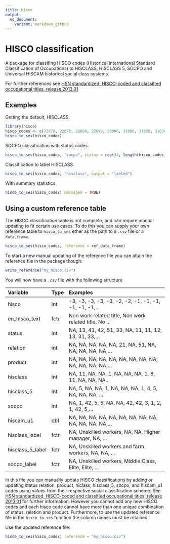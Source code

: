 ```yaml
---
title: Hisco
output:
  md_document: 
    variant: markdown_github
---
```


HISCO classification
==================

<!-- This README.md file is built by the R markdown file README.md please edit that file for updates -->

A package for classifing HISCO codes (Historical International Standard Classification of Occupations) to HISCLASS, HISCLASS 5, SOCPO and Universal HISCAM historical social class systems.

For further references see [HSN standardized, HISCO-coded and classified occupational titles, release 2013.01](http://www.iisg.nl/hsn/data/occupations.html)

## Examples

Getting the default, HISCLASS.

```r
library(hisco)
hisco_codes <- c(22670, 22675, 22680, 22690, 30000, 31000, 31020, 31030, 31040)
hisco_to_ses(hisco_codes)
```

SOCPO classification with status codes.

```r
hisco_to_ses(hisco_codes, "socpo", status = rep(33, length(hisco_codes)))
```

Classification to label HISCLASS.

```r
hisco_to_ses(hisco_codes, "hisclass", output = "labled")
```

With summary statistics.

```r
hisco_to_ses(hisco_codes, messages = TRUE)
```



## Using a custom reference table

The HISCO classification table is not complete, and can require manual updating to fit certain use cases. To do this you can supply your own reference table to `hisco_to_ses` ether as the path to a `.csv` file or a `data.frame`.

```r
hisco_to_ses(hisco_codes, reference = ref_data_frame)
```


To start a new manual updating of the reference file you can attain the reference file in the package though:

```r
write_reference("my_hisco.csv")
```

You will now have a `.csv` file with the following structure

| Variable         | Type | Examples                                               |
|:-----------------|:-----|:-------------------------------------------------------|
| hisco            | int  | -3, -3, -3, -3, -3, -2, -2, -1, -1, -1, -1, -1, -1,... |
| en_hisco_text    | fctr | Non work related title, Non work related title, No ... |
| status           | int  | NA, 13, 41, 42, 51, 33, NA, 11, 11, 12, 13, 31, 33,... |
| relation         | int  | NA, NA, NA, NA, NA, 21, NA, 51, NA, NA, NA, NA, NA,... |
| product          | int  | NA, NA, NA, NA, NA, NA, NA, NA, NA, NA, NA, NA, NA,... |
| hisclass         | int  | NA, 11, NA, NA, 1, NA, NA, NA, 1, 8, 11, NA, NA, NA... |
| hisclass_5       | int  | NA, 5, NA, NA, 1, NA, NA, NA, 1, 4, 5, NA, NA, NA, ... |
| socpo            | int  | NA, 1, 42, 5, 5, NA, NA, 42, 42, 3, 1, 2, 1, 42, 5,... |
| hiscam_u1        | dbl  | NA, NA, NA, NA, NA, NA, NA, NA, NA, NA, NA, NA, NA,... |
| hisclass_label   | fctr | NA, Unskilled workers, NA, NA, Higher manager, NA, ... |
| hisclass_5_label | fctr | NA,  Unskilled workers and farm workers, NA, NA,   ... |
| socpo_label      | fctr | NA, Unskilled workers, Middle Class, Elite, Elite, ... |

In this file you can manually update HISCO classifications by adding or updating status relation, product, hiclass, hisclass\_5, socpo, and hiscam\_u1 codes using values from their respective social classification scheme. See [HSN standardized, HISCO-coded and classified occupational titles, release 2013.01](http://www.iisg.nl/hsn/data/occupations.html) for further information. However you cannot add any new HISCO codes and each hisco code cannot have more than one unique combination of status, relation and product. Furthermore, to use the updated reference file in the `hisco_to_ses` function the column names must be retained.

Use the updated reference file:

```r
hisco_to_ses(hisco_codes, reference = "my_hisco.csv")
```
